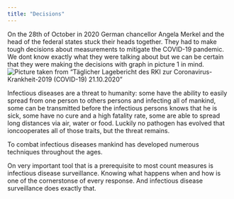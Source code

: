 ```yaml
---
title: "Decisions"
---
```


On the 28th of October in 2020 German chancellor Angela Merkel and the head of the federal states stuck their heads together. They had to make  tough decisions about measurements to mitigate the COVID-19 pandemic. We dont know exactly what they were talking about but we can be certain that they were making the decisions with graph in picture 1 in mind. 
![Picture taken from "Täglicher Lagebericht des RKI zur Coronavirus-Krankheit-2019 (COVID-19) 21.10.2020"]("img/corona_okt_2020_germany.png")

Infectious diseases are a threat to humanity: some have the ability to easily spread from one person to others persons and infecting all of mankind, some can be transmitted before the infectious persons knows that he is sick, some have no cure and a high fatality rate, some are able to spread long distances via air, water or food. Luckily no pathogen has evolved that ioncooperates all of those traits, but the threat remains. 

To combat infectious diseases mankind has developed numerous techniques throughout the ages. 

On very important tool that is a prerequisite to most count measures is infectious disease surveillance. Knowing what happens when and how is one of the cornerstonse of every response. And infectious disease surveillance does exactly that. 


